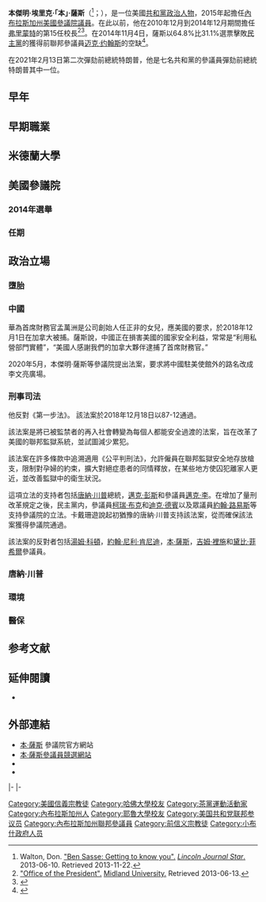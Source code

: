 {{Infobox officeholder
|name         = 本·薩斯<br>Ben Sasse
|image        = Ben_Sasse_official_portrait_(cropped).jpg
|jr/sr        = 聯邦參議員
|state        = [[內布拉斯加州|內布拉斯加州]]
|alongside    = [[黛比·菲希爾|黛比·菲希爾]]
|term_start   = 2015年1月3日
|term_end     = 
|predecessor  = [[迈克·约翰斯|迈克·约翰斯]]
|successor    = 
|birth_name  = 本傑明·埃里克·薩斯<br>Benjamin Eric Sasse
|birth_date  = {{birth date and age|1972|2|22}}
|birth_place = {{US}}[[內布拉斯加州|內布拉斯加州]][[皮爾斯縣_(內布拉斯加州)|皮爾斯縣]]{{le|普萊恩維爾 (内布拉斯加州)|Plainview, Nebraska|普萊恩維爾}}
|death_date  =
|death_place =
|party       = [[共和黨_(美國)|共和黨]]
|alma_mater  = [[哈佛學院|哈佛學院]]<br>[[圣约翰学院_(安纳波利斯/圣达菲)|圣约翰学院]]<br>[[耶鲁大学|耶鲁大学]]
|website     = {{URL|http://www.sasse.senate.gov|參議員網站}}<ref>[http://sarpycountygop.com/voter-tools/candidate-list/ben-sasse-bio/ "Ben Sasse Bio".] {{webarchive|url=https://web.archive.org/web/20141216221804/http://sarpycountygop.com/voter-tools/candidate-list/ben-sasse-bio/ |date=2014-12-16 }}  [http://sarpycountygop.com/ Sarpy County Republican Party.]  Retrieved 2014-12-16.  [https://web.archive.org/web/20141216221804/http://sarpycountygop.com/voter-tools/candidate-list/ben-sasse-bio/ Archived 2014-12-16] at [https://archive.org/web/ Wayback Machine.]</ref>
}}
'''本傑明·埃里克·「本」·薩斯'''（{{lang-en|'''Benjamin Eric "Ben" Sasse'''}}<ref name=knowyou>Walton, Don. [http://journalstar.com/news/local/ben-sasse-getting-to-know-you/article_636976ea-a958-5d07-bcc0-06fff4fb4ce4.html "Ben Sasse: Getting to know you".] {{Wayback|url=http://journalstar.com/news/local/ben-sasse-getting-to-know-you/article_636976ea-a958-5d07-bcc0-06fff4fb4ce4.html |date=20150203022001 }} [http://journalstar.com/ ''Lincoln Journal Star''.] {{Wayback|url=http://journalstar.com/ |date=20100426122353 }} 2013-06-10. Retrieved 2013-11-22.</ref>；{{bd|1972年|2月22日}}），是一位美國[[共和黨_(美國)|共和黨]][[政治人物|政治人物]]，2015年起擔任[[內布拉斯加州|內布拉斯加州]][[美國參議院|美國參議院議員]]。在此以前，他在2010年12月到2014年12月期間擔任[[弗里蒙特_(內布拉斯加州)|弗里蒙特]]的{{le|米蘭德大學|Midland University}}第15任校長<ref name=midland-pres>[http://www.midlandu.edu/office-president "Office of the President".] {{Wayback|url=http://www.midlandu.edu/office-president |date=20140324215457 }} [http://www.midlandu.edu/ Midland University.] {{Wayback|url=http://www.midlandu.edu/ |date=20150812073002 }} Retrieved 2013-06-13.</ref><ref name=midlandresign>{{cite news|title=Groundbreaking President to Resign|url=http://www.midlandu.edu/groundbreaking-president-resign|accessdate=2015-01-06|publisher=Midland University|date=2014-05-22|archive-date=2015-01-16|archive-url=https://web.archive.org/web/20150116160640/http://www.midlandu.edu/groundbreaking-president-resign|dead-url=no}}</ref>。在2014年11月4日，薩斯以64.8%比31.1%選票擊敗[[民主黨_(美國)|民主黨]]的{{le|大衛·多米納|David Domina}}獲得前聯邦參議員[[迈克·约翰斯|迈克·约翰斯]]的空缺<ref>{{cite web|title=National election results 2014|url=http://www.washingtonpost.com/wp-dre/politics/election-results-2014?office=senate&state=31|website=Washington Post|accessdate=2014-11-09|archive-date=2015-04-29|archive-url=https://web.archive.org/web/20150429103729/http://www.washingtonpost.com/wp-dre/politics/election-results-2014?office=senate&state=31|dead-url=no}}</ref>。

在2021年2月13日第二次彈劾前總統特朗普，他是七名共和黨的參議員彈劾前總統特朗普其中一位。

==早年==
==早期職業==
==米德蘭大學==
==美國參議院==
===2014年選舉===
===任期===
==政治立場==
===墮胎===
===中國===
華為首席財務官孟萬洲是公司創始人任正非的女兒，應美國的要求，於2018年12月1日在加拿大被捕。薩斯說，中國正在損害美國的國家安全利益，常常是“利用私營部門實體”，“美國人感謝我們的加拿大夥伴逮捕了首席財務官。”

2020年5月，本傑明·薩斯等參議院提出法案，要求將中國駐美使館外的路名改成李文亮廣場。
===刑事司法===
他反對《第一步法》。 該法案於2018年12月18日以87-12通過。

該法案是將已被監禁者的再入社會轉變為每個人都能安全過渡的法案，旨在改革了美國的聯邦監獄系統，並試圖減少累犯。

該法案在許多條款中追溯適用《公平判刑法》，允許僱員在聯邦監獄安全地存放槍支，限制對孕婦的約束，擴大對絕症患者的同情釋放，在某些地方使囚犯離家人更近，並改善監獄中的衛生狀況。

這項立法的支持者包括[[唐納·川普|唐納·川普]]總統，[[邁克·彭斯|邁克·彭斯]]和參議員[[麥克·李_(美國政治家)|邁克·李]]。在增加了量刑改革規定之後，民主黨内，參議員[[柯瑞·布克|柯瑞·布克]]和[[迪克·德賓|迪克·德賓]]以及眾議員[[約翰·路易斯_(喬治亞州政治人物)|約翰·路易斯]]等支持參議院的立法。卡戴珊遊說起初猶豫的唐納·川普支持該法案，從而確保該法案獲得參議院通過。

該法案的反對者包括[[湯姆·科頓|湯姆·科頓]]，[[約翰·尼利·肯尼迪|約翰·尼利·肯尼迪]]，[[本·薩斯|本·薩斯]]，[[吉姆·裡施|吉姆·裡施]]和[[黛比·菲希爾|黛比·菲希爾]]參議員。
===唐納·川普===
===環境===
===醫保===

==参考文献==
{{reflist}}

==延伸閱讀==
* {{CongLinks | congbio = S001197 | ballot = Ben Sasse | nndb = | votesmart = 150182 | govtrack = | opencong = | rollcall =  | politifact = | fec = S4NE00090 | opensecrets = | assets = | legistorm = | followthemoney = | ontheissues = | congress = ben-sasse/2289 | worldcat = | cspan = | imdb = | bloomberg =  | nyt = | washpo = }}

==外部連結==
* [http://www.sasse.senate.gov 本·薩斯] {{Wayback|url=http://www.sasse.senate.gov/ |date=20160418163151 }}參議院官方網站
* [https://web.archive.org/web/20141017224100/https://www.sassefornebraska.com/ 本·薩斯參議員競選網站]
* {{Dmoz|Regional/North_America/United_States/Nebraska/Society_and_Culture/Politics/Candidates_and_Campaigns/US_Senate/Ben_Sasse}}
* {{C-SPAN|Benjamin Sasse}}

{{s-start}}
{{s-ppo}}
{{s-bef|before=[[迈克·约翰斯|迈克·约翰斯]]}}
{{s-ttl|title={{nowrap|[[美國參議員|美國參議員]]{{le|內布拉斯加州美國參議院議員列表|List of United States Senators from Nebraska|內布拉斯加州}}[[共和黨_(美國)|共和黨]]被提名人}}<br>（[[美國參議員類別|第2類]]）|years={{le|2014年內布拉斯加州美國參議院議員選舉|United States Senate election in Nebraska, 2014|2014年}}、{{le|2020年內布拉斯加州美國參議院議員選舉|United States Senate election in Nebraska, 2020|2020年}}}}
{{s-inc|recent}}
|-
{{s-par|us-sen}}
{{s-bef|before=[[迈克·约翰斯|迈克·约翰斯]]}}
{{s-ttl|title={{le|內布拉斯加州美國參議院議員列表|List of United States Senators from Nebraska|內布拉斯加州第2類參議員}}|years=2015年－|alongside=[[黛比·菲希爾|黛比·菲希爾]]}}
{{s-inc}}
|-
{{s-prec|usa}}
{{s-bef|before=[[喬尼·恩斯特|喬尼·恩斯特]]}}
{{s-ttl|title=[[美國參議員資歷|美國參議員資歷]]|years=第73位}}
{{s-aft|after=[[丹·沙利文_(美國政治人物)|丹·沙利文]]}}
{{s-end}}

{{Current U.S. Senators}}
{{Authority control}}
{{DEFAULTSORT: Sasse, Ben}}
[[Category:美國信義宗教徒|Category:美國信義宗教徒]]
[[Category:哈佛大學校友|Category:哈佛大學校友]]
[[Category:茶黨運動活動家|Category:茶黨運動活動家]]
[[Category:內布拉斯加州人|Category:內布拉斯加州人]]
[[Category:耶魯大學校友|Category:耶魯大學校友]]
[[Category:美国共和党联邦参议员|Category:美国共和党联邦参议员]]
[[Category:內布拉斯加州聯邦參議員|Category:內布拉斯加州聯邦參議員]]
[[Category:前信义宗教徒|Category:前信义宗教徒]]
[[Category:小布什政府人员|Category:小布什政府人员]]